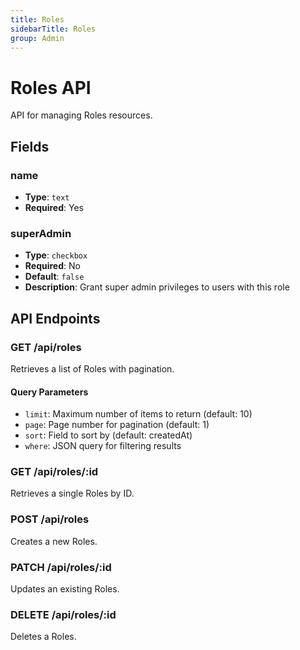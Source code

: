 ```yaml
---
title: Roles
sidebarTitle: Roles
group: Admin
---
```


# Roles API

API for managing Roles resources.

## Fields

### name

- **Type**: `text`
- **Required**: Yes

### superAdmin

- **Type**: `checkbox`
- **Required**: No
- **Default**: `false`
- **Description**: Grant super admin privileges to users with this role

## API Endpoints

### GET /api/roles

Retrieves a list of Roles with pagination.

#### Query Parameters

- `limit`: Maximum number of items to return (default: 10)
- `page`: Page number for pagination (default: 1)
- `sort`: Field to sort by (default: createdAt)
- `where`: JSON query for filtering results

### GET /api/roles/:id

Retrieves a single Roles by ID.

### POST /api/roles

Creates a new Roles.

### PATCH /api/roles/:id

Updates an existing Roles.

### DELETE /api/roles/:id

Deletes a Roles.
